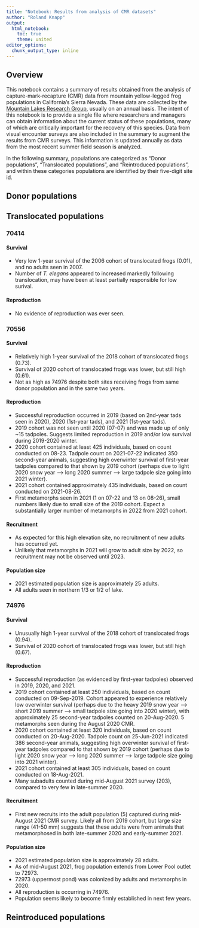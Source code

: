 ```yaml
---
title: "Notebook: Results from analysis of CMR datasets"
author: "Roland Knapp"
output: 
  html_notebook:
    toc: true
    theme: united
editor_options: 
  chunk_output_type: inline
---
```


## Overview
This notebook contains a summary of results obtained from the analysis of capture-mark-recapture (CMR) data from mountain yellow-legged frog populations in California's Sierra Nevada.
These data are collected by the [Mountain Lakes Research Group](https://mountainlakesresearch.com), usually on an annual basis. 
The intent of this notebook is to provide a single file where researchers and managers can obtain information about the current status of these populations, many of which are critically important for the recovery of this species. 
Data from visual encounter surveys are also included in the summary to augment the results from CMR surveys. 
This information is updated annually as data from the most recent summer field season is analyzed. 

In the following summary, populations are categorized as "Donor populations", "Translocated populations", and "Reintroduced populations", and within these categories populations are identified by their five-digit site id. 

## Donor populations

## Translocated populations

### 70414

#### Survival
* Very low 1-year survival of the 2006 cohort of translocated frogs (0.01), and no adults seen in 2007.
* Number of *T. elegans* appeared to increased markedly following translocation, may have been at least partially responsible for low surival. 

#### Reproduction
* No evidence of reproduction was ever seen. 

### 70556

#### Survival
* Relatively high 1-year survival of the 2018 cohort of translocated frogs (0.73). 
* Survival of 2020 cohort of translocated frogs was lower, but still high (0.61).
* Not as high as 74976 despite both sites receiving frogs from same donor population and in the same two years. 

#### Reproduction
* Successful reproduction occurred in 2019 (based on 2nd-year tads seen in 2020), 2020 (1st-year tads), and 2021 (1st-year tads). 
* 2019 cohort was not seen until 2020 (07-07) and was made up of only ~15 tadpoles. 
Suggests limited reproduction in 2019 and/or low survival during 2019-2020 winter. 
* 2020 cohort contained at least 425 individuals, based on count conducted on 08-23. 
Tadpole count on 2021-07-22 indicated 350 second-year animals, suggesting high overwinter survival of first-year tadpoles compared to that shown by 2019 cohort (perhaps due to light 2020 snow year --> long 2020 summer --> large tadpole size going into 2021 winter). 
* 2021 cohort contained approximately 435 individuals, based on count conducted on 2021-08-26. 
* First metamorphs seen in 2021 (1 on 07-22 and 13 on 08-26), small numbers likely due to small size of the 2019 cohort. 
Expect a substantially larger number of metamorphs in 2022 from 2021 cohort. 

#### Recruitment
* As expected for this high elevation site, no recruitment of new adults has occurred yet. 
* Unlikely that metamorphs in 2021 will grow to adult size by 2022, so recruitment may not be observed until 2023. 

#### Population size
* 2021 estimated population size is approximately 25 adults. 
* All adults seen in northern 1/3 or 1/2 of lake. 

### 74976

#### Survival
* Unusually high 1-year survival of the 2018 cohort of translocated frogs (0.94). 
* Survival of 2020 cohort of translocated frogs was lower, but still high (0.67).

#### Reproduction
* Successful reproduction (as evidenced by first-year tadpoles) observed in 2019, 2020, and 2021. 
* 2019 cohort contained at least 250 individuals, based on count conducted on 09-Sep-2019. 
Cohort appeared to experience relatively low overwinter survival (perhaps due to the heavy 2019 snow year --> short 2019 summer --> small tadpole size going into 2020 winter), with approximately 25 second-year tadpoles counted on 20-Aug-2020. 
5 metamorphs seen during the August 2020 CMR. 
* 2020 cohort contained at least 320 individuals, based on count conducted on 20-Aug-2020. 
Tadpole count on 25-Jun-2021 indicated 386 second-year animals, suggesting high overwinter survival of first-year tadpoles compared to that shown by 2019 cohort (perhaps due to light 2020 snow year --> long 2020 summer --> large tadpole size going into 2021 winter). 
* 2021 cohort contained at least 305 individuals, based on count conducted on 18-Aug-2021. 
* Many subadults counted during mid-August 2021 survey (203), compared to very few in late-summer 2020. 

#### Recruitment
* First new recruits into the adult population (5) captured during mid-August 2021 CMR survey. 
Likely all from 2019 cohort, but large size range (41-50 mm) suggests that these adults were from animals that metamorphosed in both late-summer 2020 and early-summer 2021. 

#### Population size
* 2021 estimated population size is approximately 28 adults. 
* As of mid-August 2021, frog population extends from Lower Pool outlet to 72973. 
* 72973 (uppermost pond) was colonized by adults and metamorphs in 2020. 
* All reproduction is occurring in 74976. 
* Population seems likely to become firmly established in next few years. 


## Reintroduced populations





